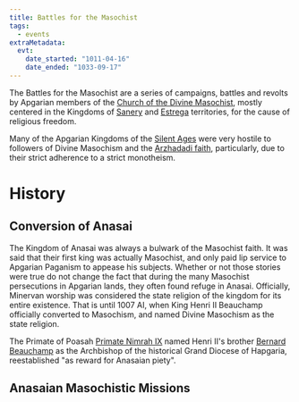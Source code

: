 ```yaml
---
title: Battles for the Masochist
tags:
  - events
extraMetadata:
  evt:
    date_started: "1011-04-16"
    date_ended: "1033-09-17"
---
```


The Battles for the Masochist are a series of campaigns, battles and revolts by
Apgarian members of the
[Church of the Divine Masochist](../religions/divine-masochism/index.mdx),
mostly centered in the Kingdoms of
[Sanery](../organizations/kingdom-of-sanery.mdx) and
[Estrega](../organizations/kingdom-of-estrega.mdx) territories, for the cause of
religious freedom.

Many of the Apgarian Kingdoms of the [Silent Ages](../concepts/silent-ages.mdx)
were very hostile to followers of Divine Masochism and the
[Arzhadadi faith](../religions/arzhadad.mdx), particularly, due to their strict
adherence to a strict monotheism.

# History

## Conversion of Anasai

The Kingdom of Anasai was always a bulwark of the Masochist faith. It was said
that their first king was actually Masochist, and only paid lip service to
Apgarian Paganism to appease his subjects. Whether or not those stories were
true do not change the fact that during the many Masochist persecutions in
Apgarian lands, they often found refuge in Anasai. Officially, Minervan worship
was considered the state religion of the kingdom for its entire existence. That
is until 1007 AI, when King Henri II Beauchamp officially converted to
Masochism, and named Divine Masochism as the state religion.

The Primate of Poasah [Primate Nimrah IX](../characters/nimrah-ix.mdx) named
Henri II's brother [Bernard Beauchamp](../characters/bernard-beauchamp.mdx) as
the Archbishop of the historical Grand Diocese of Hapgaria, reestablished "as
reward for Anasaian piety".

## Anasaian Masochistic Missions

##
